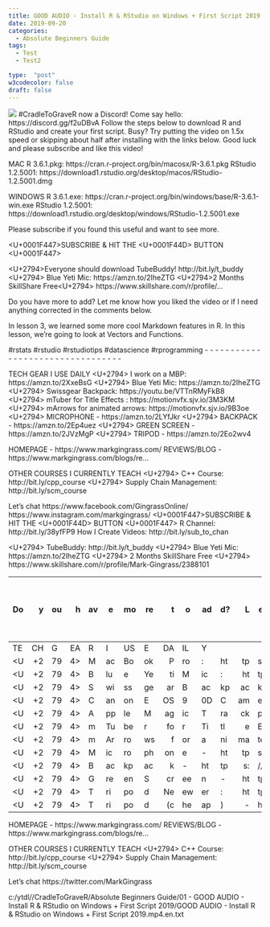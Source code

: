 ```yaml
---
title: GOOD AUDIO - Install R & RStudio on Windows + First Script 2019
date: 2019-09-20
categories:
  - Absolute Beginners Guide
tags:
  - Test
  - Test2

type:  "post"
w3codecolor: false
draft: false
---
```


<img src="https://www.cradletograver.com/auto-posts/images/NA">
#CradleToGraveR now a Discord! Come say hello: https://discord.gg/f2uDBvA
Follow the steps below to download R and RStudio and create your first script. Busy? Try putting the video on 1.5x speed or skipping about half after installing with the links below. Good luck and please subscribe and like this video!

MAC
R 3.6.1.pkg: https://cran.r-project.org/bin/macosx/R-3.6.1.pkg
RStudio 1.2.5001: https://download1.rstudio.org/desktop/macos/RStudio-1.2.5001.dmg

WINDOWS
R 3.6.1.exe: https://cran.r-project.org/bin/windows/base/R-3.6.1-win.exe
RStudio 1.2.5001: https://download1.rstudio.org/desktop/windows/RStudio-1.2.5001.exe

Please subscribe if you found this useful and want to see more.

<U+0001F447>SUBSCRIBE & HIT THE <U+0001F44D> BUTTON <U+0001F447>

<U+2794>Everyone should download TubeBuddy! http://bit.ly/t_buddy
<U+2794> Blue Yeti Mic: https://amzn.to/2IheZTG
<U+2794>2 Months SkillShare Free<U+2794>  https://www.skillshare.com/r/profile/...

Do you have more to add? Let me know how you liked the video or if I need anything corrected in the comments below.

In lesson 3, we learned some more cool Markdown features in R. In this lesson, we're going to look at Vectors and Functions.

#rstats #rstudio #rstudiotips #datascience #rprogramming
- - - - - - - - - - - - - - - - - - - - - - - - - - - - - - - - -

TECH GEAR I USE DAILY
<U+2794> I work on a MBP: https://amzn.to/2XxeBsG
<U+2794> Blue Yeti Mic: https://amzn.to/2IheZTG
<U+2794> Swissgear Backpack: https://youtu.be/VTTnRMyFkB8
<U+2794> mTuber for Title Effects : https://motionvfx.sjv.io/3M3KM
<U+2794> mArrows for animated arrows: https://motionvfx.sjv.io/9B3oe
<U+2794> MICROPHONE - https://amzn.to/2LYfJkr
<U+2794> BACKPACK - https://amzn.to/2Ep4uez
<U+2794> GREEN SCREEN - https://amzn.to/2JVzMgP
<U+2794> TRIPOD - https://amzn.to/2Eo2wv4

HOMEPAGE - https://www.markgingrass.com/
REVIEWS/BLOG - https://www.markgingrass.com/blogs/re...

OTHER COURSES I CURRENTLY TEACH
<U+2794> C++ Course: http://bit.ly/cpp_course
<U+2794> Supply Chain Management:  http://bit.ly/scm_course

Let's chat
https://www.facebook.com/GingrassOnline/
https://www.instagram.com/markgingrass/
<U+0001F447>SUBSCRIBE & HIT THE <U+0001F44D> BUTTON <U+0001F447>
R Channel: http://bit.ly/38yfFP9
How I Create Videos: http://bit.ly/sub_to_chan

<U+2794> TubeBuddy: http://bit.ly/t_buddy
<U+2794> Blue Yeti Mic: https://amzn.to/2IheZTG
<U+2794> 2 Months SkillShare Free <U+2794>  https://www.skillshare.com/r/profile/Mark-Gingrass/2388101

Do you have more to add? Let me know how you liked the video or if I need anything corrected in the comments below.
- - - - - - - - - - - - - - - - - - - - - - - - - - - - - - - - -
TECH GEAR I USE DAILY
<U+2794> MacBook Pro: https://amzn.to/2XxeBsG
<U+2794> Blue Yeti Mic: https://amzn.to/2IheZTG
<U+2794> Swissgear Backpack: https://youtu.be/VTTnRMyFkB8
<U+2794> Canon EOS 90D Camera: https://amzn.to/2u0o52K
<U+2794> Apple Magic Trackpad 2: https://amzn.to/31XDugG
<U+2794> mTuber for Title Effects : https://motionvfx.sjv.io/3M3KM
<U+2794> mArrows for animated arrows: https://motionvfx.sjv.io/9B3oe
<U+2794> Microphone - https://amzn.to/2LYfJkr
<U+2794> Backpack - https://amzn.to/2Ep4uez
<U+2794> Green Screen - https://amzn.to/2JVzMgP
<U+2794> Tripod Neewer: https://amzn.to/2uF275X
<U+2794> Tripod (cheap) - https://amzn.to/2Eo2wv4

HOMEPAGE - https://www.markgingrass.com/
REVIEWS/BLOG - https://www.markgingrass.com/blogs/re...

OTHER COURSES I CURRENTLY TEACH
<U+2794> C++ Course: http://bit.ly/cpp_course
<U+2794> Supply Chain Management:  http://bit.ly/scm_course

Let's chat
https://twitter.com/MarkGingrass



c:/ytdl//CradleToGraveR/Absolute Beginners Guide/01 - GOOD AUDIO - Install R & RStudio on Windows + First Script 2019/GOOD AUDIO - Install R & RStudio on Windows + First Script 2019.mp4.en.txt
